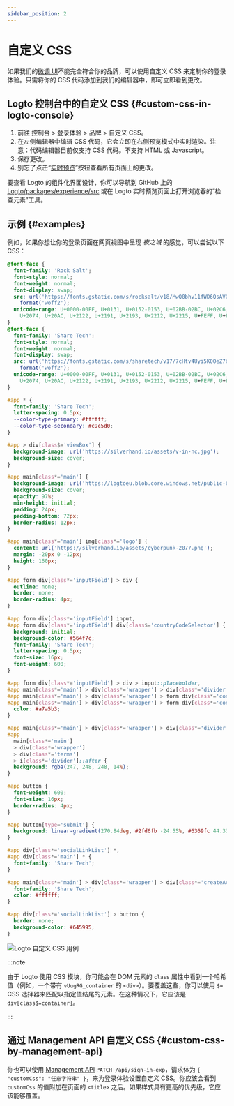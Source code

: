 ```yaml
---
sidebar_position: 2
---
```


# 自定义 CSS

如果我们的[微调 UI](/customization/match-your-brand)不能完全符合你的品牌，可以使用自定义 CSS 来定制你的登录体验。只需将你的 CSS 代码添加到我们的编辑器中，即可立即看到更改。

## Logto 控制台中的自定义 CSS \{#custom-css-in-logto-console}

1. 前往 <CloudLink to="/sign-in-experience/branding">控制台 > 登录体验 > 品牌 > 自定义 CSS</CloudLink>。
2. 在左侧编辑器中编辑 CSS 代码，它会立即在右侧预览模式中实时渲染。注意：代码编辑器目前仅支持 CSS 代码。不支持 HTML 或 Javascript。
3. 保存更改。
4. 别忘了点击“[实时预览](/customization/live-preview)”按钮查看所有页面上的更改。

要查看 Logto 的组件化界面设计，你可以导航到 GitHub 上的 [Logto/packages/experience/src](https://github.com/logto-io/logto/tree/master/packages/experience/src) 或在 Logto 实时预览页面上打开浏览器的“检查元素”工具。

## 示例 \{#examples}

例如，如果你想让你的登录页面在网页视图中呈现 _夜之城_ 的感觉，可以尝试以下 CSS：

```css
@font-face {
  font-family: 'Rock Salt';
  font-style: normal;
  font-weight: normal;
  font-display: swap;
  src: url('https://fonts.gstatic.com/s/rocksalt/v18/MwQ0bhv11fWD6QsAVOZrt0M6p7NGrQ.woff2')
    format('woff2');
  unicode-range: U+0000-00FF, U+0131, U+0152-0153, U+02BB-02BC, U+02C6, U+02DA, U+02DC, U+2000-206F,
    U+2074, U+20AC, U+2122, U+2191, U+2193, U+2212, U+2215, U+FEFF, U+FFFD;
}
@font-face {
  font-family: 'Share Tech';
  font-style: normal;
  font-weight: normal;
  font-display: swap;
  src: url('https://fonts.gstatic.com/s/sharetech/v17/7cHtv4Uyi5K0OeZ7bohU8H0JmBUhfrE.woff2')
    format('woff2');
  unicode-range: U+0000-00FF, U+0131, U+0152-0153, U+02BB-02BC, U+02C6, U+02DA, U+02DC, U+2000-206F,
    U+2074, U+20AC, U+2122, U+2191, U+2193, U+2212, U+2215, U+FEFF, U+FFFD;
}

#app * {
  font-family: 'Share Tech';
  letter-spacing: 0.5px;
  --color-type-primary: #ffffff;
  --color-type-secondary: #c9c5d0;
}

#app > div[class$='viewBox'] {
  background-image: url('https://silverhand.io/assets/v-in-nc.jpg');
  background-size: cover;
}

#app main[class*='main'] {
  background-image: url('https://logtoeu.blob.core.windows.net/public-blobs/g3cp4y/m-g3cp4y/2024/01/02/w9j0x57g/gentle-universe.png');
  background-size: cover;
  opacity: 97%;
  min-height: initial;
  padding: 24px;
  padding-bottom: 72px;
  border-radius: 12px;
}

#app main[class*='main'] img[class*='logo'] {
  content: url('https://silverhand.io/assets/cyberpunk-2077.png');
  margin: -20px 0 -12px;
  height: 160px;
}

#app form div[class*='inputField'] > div {
  outline: none;
  border: none;
  border-radius: 4px;
}

#app form div[class*='inputField'] input,
#app form div[class*='inputField'] div[class$='countryCodeSelector'] {
  background: initial;
  background-color: #564f7c;
  font-family: 'Share Tech';
  letter-spacing: 0.5px;
  font-size: 16px;
  font-weight: 600;
}

#app form div[class*='inputField'] > div > input::placeholder,
#app main[class*='main'] > div[class*='wrapper'] > div[class*='divider'],
#app main[class*='main'] > div[class*='wrapper'] > form div[class*='content'],
#app main[class*='main'] > div[class*='wrapper'] > form div[class*='content'] > span {
  color: #a7a5b3;
}

#app main[class*='main'] > div[class*='wrapper'] > div[class*='divider'] > i[class*='line'],
#app
  main[class*='main']
  > div[class*='wrapper']
  > div[class*='terms']
  > i[class*='divider']::after {
  background: rgba(247, 248, 248, 14%);
}

#app button {
  font-weight: 600;
  font-size: 16px;
  border-radius: 4px;
}

#app button[type='submit'] {
  background: linear-gradient(270.84deg, #2fd6fb -24.55%, #6369fc 44.33%, #a741eb 119.2%), #5d34f2;
}

#app div[class*='socialLinkList'] *,
#app div[class*='main'] * {
  font-family: 'Share Tech';
}

#app main[class*='main'] > div[class*='wrapper'] > div[class*='createAccount'] {
  font-family: 'Share Tech';
  color: #ffffff;
}

#app div[class*='socialLinkList'] > button {
  border: none;
  background-color: #645995;
}
```

![Logto 自定义 CSS 用例](./assets/logto-custom-css-use-case.png)

:::note

由于 Logto 使用 CSS 模块，你可能会在 DOM 元素的 `class` 属性中看到一个哈希值（例如，一个带有 `vUugRG_container` 的 `<div>`）。要覆盖这些，你可以使用 `$=` CSS 选择器来匹配以指定值结尾的元素。在这种情况下，它应该是 `div[class$=container]`。

:::

## 通过 Management API 自定义 CSS \{#custom-css-by-management-api}

你也可以使用 [Management API](https://openapi.logto.io/operation/operation-uploadcustomuiassets) `PATCH /api/sign-in-exp`，请求体为 `{ "customCss": "任意字符串" }`，来为登录体验设置自定义 CSS。你应该会看到 `customCss` 的值附加在页面的 `<title>` 之后。如果样式具有更高的优先级，它应该能够覆盖。

